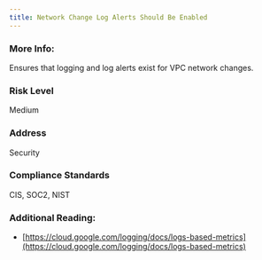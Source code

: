 ```yaml
---
title: Network Change Log Alerts Should Be Enabled
---
```


### More Info:

Ensures that logging and log alerts exist for VPC network changes.

### Risk Level

Medium

### Address

Security

### Compliance Standards

CIS, SOC2, NIST

### Additional Reading:

- [https://cloud.google.com/logging/docs/logs-based-metrics](https://cloud.google.com/logging/docs/logs-based-metrics)
